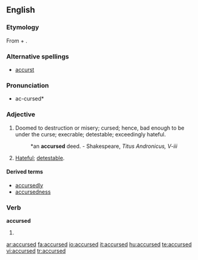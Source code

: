==English==

===Etymology===
From {{term|accurse}} + {{term|-ed||past participle suffix}}.

===Alternative spellings===
* [[accurst]]

===Pronunciation===
{{rfap}}
* ac-cursed*

===Adjective===
{{en-adj}}

# Doomed to destruction or misery; cursed; hence, bad enough to be under the curse; execrable; detestable; exceedingly hateful.
#: *an '''accursed''' deed. - Shakespeare, ''Titus Andronicus, V-iii''
# {{context|[[prenominal]]}} [[hateful|Hateful]]; [[detestable]].

====Derived terms====
*[[accursedly]]
*[[accursedness]]

===Verb===
'''accursed'''

# {{past of|[[accurse]]}}

[[ar:accursed]]
[[fa:accursed]]
[[io:accursed]]
[[it:accursed]]
[[hu:accursed]]
[[te:accursed]]
[[vi:accursed]]
[[tr:accursed]]